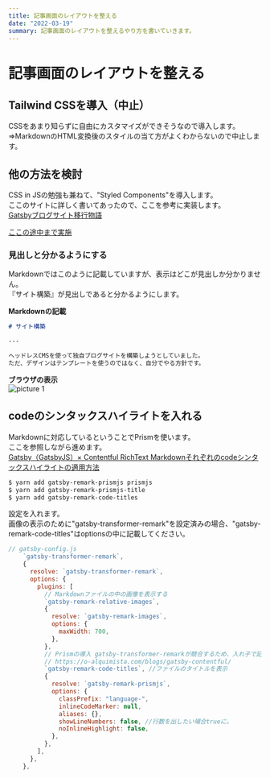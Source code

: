---
title: 記事画面のレイアウトを整える
date: "2022-03-19"
summary: 記事画面のレイアウトを整えるやり方を書いていきます。
---

# 記事画面のレイアウトを整える

## Tailwind CSSを導入（中止）

CSSをあまり知らずに自由にカスタマイズができそうなので導入します。  
⇒MarkdownのHTML変換後のスタイルの当て方がよくわからないので中止します。  

## 他の方法を検討
CSS in JSの勉強も兼ねて、"Styled Components"を導入します。  
ここのサイトに詳しく書いてあったので、ここを参考に実装します。  
[Gatsbyブログサイト移行物語](https://ginneko-atelier.com/blogs/entry484/)  

[ここの途中まで実施](https://ginneko-atelier.com/blogs/entry406/)  

### 見出しと分かるようにする
Markdownではこのように記載していますが、表示はどこが見出しか分かりません。  
『サイト構築』が見出しであると分かるようにします。

**Markdownの記載**
```markdown
# サイト構築

---

ヘッドレスCMSを使って独自ブログサイトを構築しようとしていました。  
ただ、デザインはテンプレートを使うのではなく、自分でやる方針です。  
```
**ブラウザの表示**  
![picture 1](images/blog_004_arrange_post/1647671768154.png)  




## codeのシンタックスハイライトを入れる

Markdownに対応しているということでPrismを使います。  
ここを参照しながら進めます。  
[Gatsby（GatsbyJS）× Contentful RichText Markdownそれぞれのcodeシンタックスハイライトの適用方法](https://o-alquimista.com/blogs/gatsby-contentful/)

```bash
$ yarn add gatsby-remark-prismjs prismjs
$ yarn add gatsby-remark-prismjs-title
$ yarn add gatsby-remark-code-titles
```

設定を入れます。  
画像の表示のために"gatsby-transformer-remark"を設定済みの場合、"gatsby-remark-code-titles"はoptionsの中に記載してください。
```javascript
// gatsby-config.js
    `gatsby-transformer-remark`,
    {
      resolve: `gatsby-transformer-remark`,
      options: {
        plugins: [
          // Markdownファイルの中の画像を表示する
          `gatsby-remark-relative-images`,
          {
            resolve: `gatsby-remark-images`,
            options: {
              maxWidth: 700,
            },
          },
          // Prismの導入 gatsby-transformer-remarkが競合するため、入れ子で記載する
          // https://o-alquimista.com/blogs/gatsby-contentful/
          `gatsby-remark-code-titles`, //ファイルのタイトルを表示
          {
            resolve: `gatsby-remark-prismjs`,
            options: {
              classPrefix: "language-",
              inlineCodeMarker: null,
              aliases: {},
              showLineNumbers: false, //行数を出したい場合trueに。
              noInlineHighlight: false,
            },
          },
        ],
      },
    },
```


